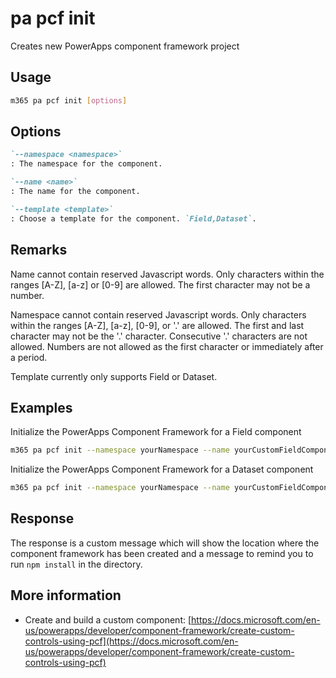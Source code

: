 
# pa pcf init

Creates new PowerApps component framework project

## Usage

```sh
m365 pa pcf init [options]
```

## Options

```md defintion-list
`--namespace <namespace>`
: The namespace for the component.

`--name <name>`
: The name for the component.

`--template <template>`
: Choose a template for the component. `Field,Dataset`.
```

<Global />

## Remarks

Name cannot contain reserved Javascript words. Only characters within the ranges [A-Z], [a-z] or [0-9] are allowed. The first character may not be a number.

Namespace cannot contain reserved Javascript words. Only characters within the ranges [A-Z], [a-z], [0-9], or '.' are allowed. The first and last character may not be the '.' character. Consecutive '.' characters are not allowed. Numbers are not allowed as the first character or immediately after a period.

Template currently only supports Field or Dataset.

## Examples

Initialize the PowerApps Component Framework for a Field component

```sh
m365 pa pcf init --namespace yourNamespace --name yourCustomFieldComponent --template Field
```

Initialize the PowerApps Component Framework for a Dataset component

```sh
m365 pa pcf init --namespace yourNamespace --name yourCustomFieldComponent --template Dataset
```

## Response

The response is a custom message which will show the location where the component framework has been created and a message to remind you to run `npm install` in the directory.

## More information

- Create and build a custom component: [https://docs.microsoft.com/en-us/powerapps/developer/component-framework/create-custom-controls-using-pcf](https://docs.microsoft.com/en-us/powerapps/developer/component-framework/create-custom-controls-using-pcf)
